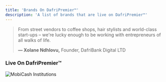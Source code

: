 ```yaml
---
title: 'Brands On DafriPremier™'
description: 'A list of brands that are live on DafriPremier™'
---
```


> From street vendors to coffee shops, hair stylists and world-class start-ups – we're lucky enough to be working with entrepreneurs of all walks of life.
> 
> **— Xolane Ndhlovu,** Founder, DafriBank Digital LTD

### Live On DafriPremier™

<img src="/images/institutions.png" alt="MobiCash Institutions" />

